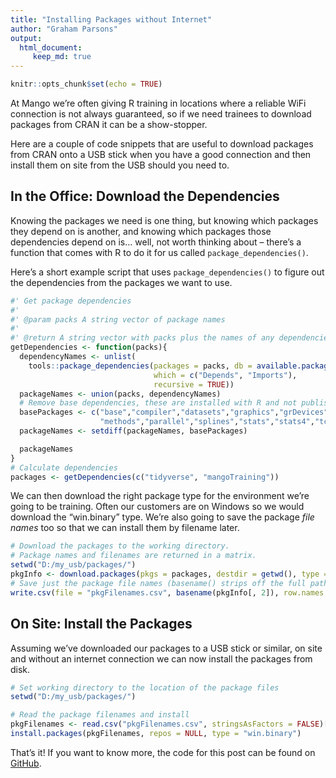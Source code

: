 ```yaml
---
title: "Installing Packages without Internet"
author: "Graham Parsons"
output: 
  html_document:
     keep_md: true
---
```


```r
knitr::opts_chunk$set(echo = TRUE)
```

At Mango we're often giving R training in locations where a reliable WiFi connection is not always guaranteed, so if we need trainees to download packages from CRAN it can be a show-stopper.

Here are a couple of code snippets that are useful to download packages from CRAN onto a USB stick when you have a good connection and then install them on site from the USB should you need to.

## In the Office: Download the Dependencies

Knowing the packages we need is one thing, but knowing which packages they depend on is another, and knowing which packages those dependencies depend on is... well, not worth thinking about -- there's a function that comes with R to do it for us called `package_dependencies()`.

Here's a short example script that uses `package_dependencies()` to figure out the dependencies from the packages we want to use.

```r
#' Get package dependencies
#'
#' @param packs A string vector of package names
#'
#' @return A string vector with packs plus the names of any dependencies
getDependencies <- function(packs){
  dependencyNames <- unlist(
    tools::package_dependencies(packages = packs, db = available.packages(), 
                                which = c("Depends", "Imports"),
                                recursive = TRUE))
  packageNames <- union(packs, dependencyNames)
  # Remove base dependencies, these are installed with R and not published on CRAN
  basePackages <- c("base","compiler","datasets","graphics","grDevices","grid",
                    "methods","parallel","splines","stats","stats4","tcltk","tools","utils")
  packageNames <- setdiff(packageNames, basePackages)

  packageNames
}
# Calculate dependencies
packages <- getDependencies(c("tidyverse", "mangoTraining"))
```
We can then download the right package type for the environment we're going to be training. Often our customers are on Windows so we would download the "win.binary" type. We're also going to save the package *file names* too so that we can install them by filename later.

```r
# Download the packages to the working directory.
# Package names and filenames are returned in a matrix.
setwd("D:/my_usb/packages/")
pkgInfo <- download.packages(pkgs = packages, destdir = getwd(), type = "win.binary")
# Save just the package file names (basename() strips off the full paths leaving just the filename)
write.csv(file = "pkgFilenames.csv", basename(pkgInfo[, 2]), row.names = FALSE)
```

## On Site: Install the Packages

Assuming we've downloaded our packages to a USB stick or similar, on site and without an internet connection we can now install the packages from disk.

```r
# Set working directory to the location of the package files
setwd("D:/my_usb/packages/")

# Read the package filenames and install
pkgFilenames <- read.csv("pkgFilenames.csv", stringsAsFactors = FALSE)[, 1]
install.packages(pkgFilenames, repos = NULL, type = "win.binary")
```

That's it! If you want to know more, the code for this post can be found on [GitHub](https://github.com/MangoTheCat/blog_installing_packages).